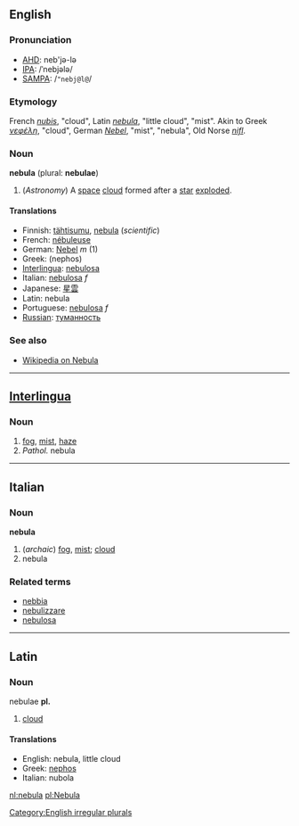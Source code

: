 ==English==

===Pronunciation===
*[[AHD]]: neb'jə-lə
*[[IPA]]: /ˈnebjələ/
*[[SAMPA]]: /<tt>"nebj@l@</tt>/

===Etymology===
French ''[[nubis]]'', "cloud", Latin ''[[nebula]]'', "little cloud", "mist". Akin to Greek ''[[νεφέλη]]'', "cloud", German ''[[Nebel]]'', "mist", "nebula", Old Norse ''[[nifl]]''.

===Noun===
'''nebula''' (plural: '''nebulae''')
#(''Astronomy'') A [[space]] [[cloud]] formed after a [[star]] [[explode]]d.

====Translations====
*Finnish: [[tähtisumu]], [[nebula]] (''scientific'')
*French: [[nébuleuse]]
*German: [[Nebel]] ''m'' (1)
*Greek: (nephos)
*[[Interlingua]]: [[nebulosa]]
*Italian: [[nebulosa]] ''f''
*Japanese: [[星雲]]
*Latin: nebula
*Portuguese: [[nebulosa]] ''f''
*[[Russian]]: [[туманность]]

===See also===
*[[wikipedia:en:Nebula|Wikipedia on Nebula]]

[[Category:English irregular plurals]]
----

==[[Interlingua]]==
===Noun===
# [[fog]], [[mist]], [[haze]]
# ''Pathol.'' nebula

----

==Italian==
===Noun===
'''nebula'''

# (''archaic'') [[fog]], [[mist]]; [[cloud]]
# nebula

===Related terms===
*[[nebbia]]
*[[nebulizzare]]
*[[nebulosa]]

----

==Latin==
===Noun===
nebulae '''pl.'''

# [[cloud]]

====Translations====
*English: nebula, little cloud
*Greek: [[nephos]]
*Italian: nubola

[[nl:nebula]]
[[pl:Nebula]]